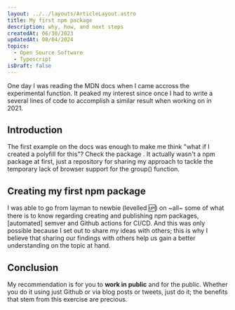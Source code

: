 ```yaml
---
layout: ../../layouts/ArticleLayout.astro
title: My first npm package
description: why, how, and next steps
createdAt: 06/30/2023
updatedAt: 08/04/2024 
topics:
  - Open Source Software
  - Typescript
isDraft: false
---
```


One day I was reading the MDN docs when I came accross the experimental <ArticleLink text="Array.prototype.group" href="https://developer.mozilla.org/en-US/docs/Web/JavaScript/Reference/Global_Objects/Array/group" /> function. It peaked my interest since once I had to write a several lines of code to accomplish a similar result when working on <ArticleLink text="minhamola" href="https://www.minhamola.com" /> in 2021.

## Introduction

The first example on the docs was enough to make me think "what if I created a polyfill for this"? Check the package <ArticleLink text="here" href="https://github.com/ToniMaunde/array-group-polyfill" />. It actually wasn't a npm package at first, just a repository for sharing my approach to tackle the temporary lack of browser support for the group() function.

## Creating my first npm package

I was able to go from layman to newbie (levelled 🆙) on ~all~ some of what there is to know regarding creating and publishing npm packages, [automated] semver and Github actions for CI/CD. And this was only possible because I set out to share my ideas with others; this is why I believe that sharing our findings with others help us gain a better understanding on the topic at hand.

## Conclusion

My recommendation is for you to **work in public** and for the public. Whether you do it using just Github or via blog posts or tweets, just do it; the benefits that stem from this exercise are precious.
